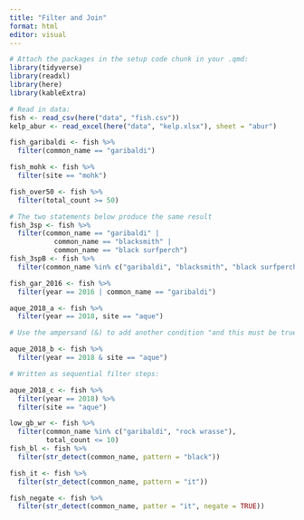 ```yaml
---
title: "Filter and Join"
format: html
editor: visual
---
```


```r
# Attach the packages in the setup code chunk in your .qmd:
library(tidyverse)
library(readxl)
library(here) 
library(kableExtra)
```

```r
# Read in data: 
fish <- read_csv(here("data", "fish.csv"))
kelp_abur <- read_excel(here("data", "kelp.xlsx"), sheet = "abur")

fish_garibaldi <- fish %>% 
  filter(common_name == "garibaldi")

fish_mohk <- fish %>% 
  filter(site == "mohk")

fish_over50 <- fish %>% 
  filter(total_count >= 50)

# The two statements below produce the same result 
fish_3sp <- fish %>% 
  filter(common_name == "garibaldi" | 
           common_name == "blacksmith" | 
           common_name == "black surfperch")
fish_3spB <- fish %>% 
  filter(common_name %in% c("garibaldi", "blacksmith", "black surfperch"))

fish_gar_2016 <- fish %>% 
  filter(year == 2016 | common_name == "garibaldi")

aque_2018_a <- fish %>% 
  filter(year == 2018, site == "aque")

# Use the ampersand (&) to add another condition "and this must be true":

aque_2018_b <- fish %>% 
  filter(year == 2018 & site == "aque")

# Written as sequential filter steps:

aque_2018_c <- fish %>% 
  filter(year == 2018) %>% 
  filter(site == "aque")

low_gb_wr <- fish %>% 
  filter(common_name %in% c("garibaldi", "rock wrasse"), 
         total_count <= 10)
fish_bl <- fish %>% 
  filter(str_detect(common_name, pattern = "black"))

fish_it <- fish %>% 
  filter(str_detect(common_name, pattern = "it"))

fish_negate <- fish %>% 
  filter(str_detect(common_name, patter = "it", negate = TRUE))
```